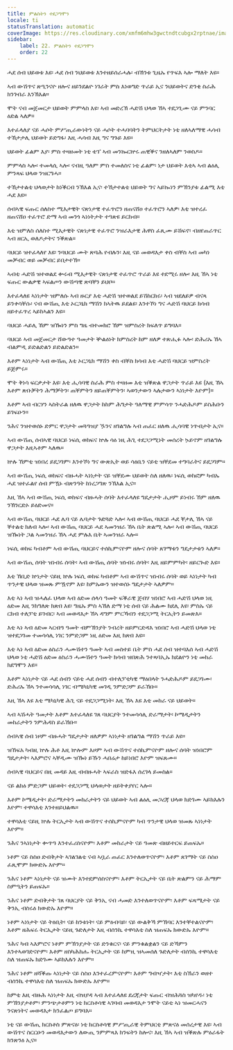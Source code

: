 ```yaml
---
title: ምልስትን ተደጋግሞን
locale: ti
statusTranslation: automatic
coverImage: https://res.cloudinary.com/xmfm6mhw3gwctndtcubgx2rptnae/image/upload/v1741354419/small_cover_la_gran_rebelion_28716e29d2.webp
sidebar:
    label: 22. ምልስትን ተደጋግሞን
    order: 22
---
```

ሓደ ሰብ ህይወቱ እዩ፡ ሓደ ሰብ ንህይወቱ እንተዘይሰራሓሉ፡ ብኸንቱ ጊዜኡ የጥፍእ ኣሎ ማለት እዩ።

ኣብ ውሽጥና ጽዒንናዮ ዘሎና ዘይንደልዮ ነገራት ምስ እነወግድ ጥራይ ኢና ንህይወትና ድንቂ ስራሕ ክንገብራ እንኽእል።

ሞት ናብ መጀመርታ ህይወት ምምላስ እዩ፡ ኣብ መድረኽ ሓድሽ ህላወ ኸኣ ተደጋጊሙ ናይ ምንባር ዕድል ኣለዎ።

እተፈላለያ ናይ ሓሶት ምሥጢራውነትን ናይ ሓሶት ተሓባባትን ትምህርትታት ነቲ ዘለኣለማዊ ሓሳብ ተኸታታሊ ህይወት ይድግፋ፡ እዚ ሓሳብ እዚ ግና ግጉይ እዩ።

ህይወት ፊልም እያ፡ ምስ ተዛዘመት ነቲ ቴፕ ኣብ መንኰርኵሩ ጠዊቕና ንዘለኣለም ንወስዶ።

ምምላስ ኣሎ፡ ተመላሲ ኣሎ፡ ናብዚ ዓለም ምስ ተመለስና ነቲ ፊልም፡ ነታ ህይወት እቲኣ ኣብ ልዕሊ ምንጻፍ ህላወ ንዝርግሓ።

ተኸታተልቲ ህላወታት ከነቕርብ ንኽእል ኢና፡ ተኸታተልቲ ህይወት ግና ኣይኰነን ምኽንያቱ ፊልሚ እቲ ሓደ እዩ።

ሰብኣዊ ፍጡር ሰለስተ ሚእታዊት ናጽነታዊ ተፈጥሮን ዘጠናሸዐ ተፈጥሮን ኣለዎ፡ እቲ ዝተረፈ ዘጠናሸዐ ተፈጥሮ ድማ ኣብ መንጎ ኣነነትታት ተዓጽዩ ይርከብ።

እቲ ዝምለስ ሰለስተ ሚእታዊት ናጽነታዊ ተፈጥሮ ንዝራእታዊ ሕዋስ ፈጺሙ ይሽፍኖ፡ ብዘየጠራጥር ኣብ ዘርኢ ወለዶታትና ንቕጽል።

ባህርይ ዝተፈላለየ እዩ፡ ንባህርይ ሙት ጽባሕ የብሉን፡ እዚ ናይ መወዳእታ ቀስ ብቐስ ኣብ መካነ መቓብር ወይ መቓብር ይበታተኽ።

ኣብቲ ሓድሽ ዝተወልደ ቍሩብ ሚእታዊት ናጽነታዊ ተፈጥሮ ጥራይ እዩ ተደሚሩ ዘሎ፡ እዚ ኸኣ ነቲ ፍጡር ውልቃዊ ኣፍልጦን ውሽጣዊ ጽባቐን ይህቦ።

እተፈላለዩ ኣነነታት ዝምለሱ ኣብ ዙርያ እቲ ሓድሽ ዝተወልደ ይሽከርከሩ፡ ኣብ ዝደለይዎ ብናጻ ይንቀሳቐሱ፡ ናብ ውሽጢ እቲ ኦርጋኒክ ማሽን ክኣትዉ ይደልዩ፡ እንተኾነ ግና ሓድሽ ባህርይ ክሳብ ዘይተፈጥረ ኣይከኣልን እዩ።

ባህርይ ሓይሊ ኸም ዝዀነን ምስ ግዜ ብተመክሮ ኸም ዝምስረት ክፍለጥ ይግባእ።

ባህርይ ኣብ መጀመርታ ሸውዓተ ዓመታት ቝልዕነት ክምስረት ከም ዘለዎ ተጽሒፉ ኣሎ፡ ድሕሪኡ ኸኣ ብልምዲ ይድልድልን ይድልድልን።

እቶም ኣነነታት ኣብ ውሽጢ እቲ ኦርጋኒክ ማሽን ቀስ ብቐስ ክሳብ እቲ ሓድሽ ባህርይ ዝምስረት ይጅምሩ።

ሞት ቅነሳ ፍርቃታት እዩ፡ እቲ ሒሳባዊ ስራሕ ምስ ተዛዘመ እቲ ዝቕጽል ዋጋታት ጥራይ እዩ (እዚ ኸኣ እቶም ጽቡቓትን ሕማቓትን፡ ጠቐምትን ዘይጠቐምትን፡ ኣወንታውን ኣሉታውን ኣነነታት እዮም)።

እቶም ኣብ ብርሃን ኣስትራል ዘለዉ ዋጋታት ከከም ሕግታት ዓለማዊ ምምሳጥ ንሓድሕዶም ይስሕቡን ይገፍዑን።

ንሕና ንዝተወሰኑ ድምር ዋጋታት መጓዓዝያ ዄንና ዘገልግሉ ኣብ ጠፈር ዘለዉ ሒሳባዊ ነጥብታት ኢና።

ኣብ ውሽጢ ሰብኣዊ ባህርይ ነፍሲ ወከፍና ኵሉ ሳዕ ነዚ ሕጊ ተደጋጋሚነት መሰረት ኴይኖም ዘገልግሉ ዋጋታት እዚኣቶም ኣለዉ።

ኵሉ ኸምቲ ዝነበረ ይደጋገም፡ እንተኾነ ግና ውጽኢት ወይ ሳዕቤን ናይቲ ዝቐደመ ተግባራትና ይደጋገም።

ኣብ ውሽጢ ነፍሲ ወከፍና ብዙሓት ኣነነታት ናይ ዝቐደሙ ህይወት ስለ ዘለዉ፡ ነፍሲ ወከፎም ካብኡ ሓደ ዝተፈልየ ሰብ ምዃኑ ብጽንዓት ከነረጋግጽ ንኽእል ኢና።

እዚ ኸኣ ኣብ ውሽጢ ነፍሲ ወከፍና ብዙሓት ሰባት እተፈላለዩ ግዴታታት ሒዞም ይነብሩ ኸም ዘለዉ ንኽንርድኦ ይዕድመና።

ኣብ ውሽጢ ባህርይ ሓደ ሌባ ናይ ሌባታት ጉድጓድ ኣሎ፡ ኣብ ውሽጢ ባህርይ ሓደ ቐታሊ ኸኣ ናይ ቐተልቲ ክለብ ኣሎ፡ ኣብ ውሽጢ ባህርይ ሓደ ኣመንዝራ ኸኣ ቤት ጽልሚ ኣሎ፡ ኣብ ውሽጢ ባህርይ ዝዀነት ጋል ኣመንዝራ ኸኣ ሓደ ምሉእ ቤት ኣመንዝራ ኣሎ።

ነፍሲ ወከፍ ካብቶም ኣብ ውሽጢ ባህርይና ተሰኪምናዮም ዘሎና ሰባት ጸገማቱን ግዴታታቱን ኣለዎ።

ኣብ ውሽጢ ሰባት ዝነብሩ ሰባት፡ ኣብ ውሽጢ ሰባት ዝነብሩ ሰባት፡ እዚ ዘይምምካት፡ ዘይርጐድ እዩ።

እቲ ኸቢድ ኵነታት ናይዚ ኵሉ ነፍሲ ወከፍ ካብቶም ኣብ ውሽጥና ዝነብሩ ሰባት ወይ ኣነነታት ካብ ጥንታዊ ህላወ ዝመጹ ምዃኖም እዩ፡ ከምኡውን ዝተወሰኑ ግዴታታት ኣለዎም።

እቲ ኣነ ኣብ ዝሓለፈ ህላወ ኣብ ዕድመ ሰላሳ ዓመት ፍቕራዊ ጀብሃ ዝነበሮ ኣብ ሓድሽ ህላወ ነዚ ዕድመ እዚ ንክግለጽ ክጽበ እዩ፡ ግዜኡ ምስ ኣኸለ ድማ ነቲ ሰብ ናይ ሕልሙ ክደሊ እዩ፡ ምስኡ ናይ ርክብ ተለፓቲ ይገብር፡ ኣብ መወዳእታ ኸኣ ዳግም ምርኻብን ተደጋጋሚ ትርኢትን ይመጽእ።

እቲ ኣነ ኣብ ዕድመ ኣርብዓ ዓመት ብምኽንያት ንብረት ዘይምርድዳእ ዝነበሮ ኣብ ሓድሽ ህላወ ነቲ ዝተደጋገመ ተመሳሳሊ ነገር ንምድጋም ነዚ ዕድመ እዚ ክጽበ እዩ።

እቲ ኣነ ኣብ ዕድመ ዕስራን ሓሙሽተን ዓመት ኣብ መስተይ ቤት ምስ ሓደ ሰብ ዝተባእሰ ኣብ ሓድሽ ህላወ ነቲ ሓድሽ ዕድመ ዕስራን ሓሙሽተን ዓመት ክሳብ ዝበጽሕ ንተጻባኢኡ ክደልዮን ነቲ መከራ ክደግሞን እዩ።

እቶም ኣነነታት ናይ ሓደ ሰብን ናይቲ ሓደ ሰብን ብተለፓቲካዊ ማዕበላት ንሓድሕዶም ይደጋገሙ፡ ድሕሪኡ ኸኣ ንተመሳሳሊ ነገር ብሜካኒካዊ መገዲ ንምድጋም ይራኸቡ።

እዚ ኸኣ እዩ እቲ ሜካኒካዊ ሕጊ ናይ ተደጋጋሚነት፡ እዚ ኸኣ እዩ እቲ መከራ ናይ ህይወት።

ኣብ ኣሽሓት ዓመታት እቶም እተፈላለዩ ገጸ ባህርያት ንተመሳሳሊ ድራማታት፡ ኮሜዲታትን መከራታትን ንምሕዳስ ይራኸቡ።

ሰብኣዊ ሰብ ነዞም ብዙሓት ግዴታታት ዘለዎም ኣነነታት ዘገልግል ማሽን ጥራይ እዩ።

ዝኸፍአ ካብዚ ኵሉ ሕቶ እዚ ኵሎም እዞም ኣብ ውሽጥና ተሰኪምናዮም ዘሎና ሰባት ዝነበሮም ግዴታታት፡ ኣእምሮና ኣቐዲሙ ዝዀነ ይኹን ሓበሬታ ከይነበሮ እዮም ዝፍጸሙ።

ሰብኣዊ ባህርይና በዚ መዳይ እዚ ብብዙሓት ኣፍራስ ዝድፋእ ሰረገላ ይመስል።

ናይ ልክዕ ምድጋም ህይወት፡ ተደጋጋሚ ህላወታት ዘይትቀያየር ኣሎ።

እቶም ኮሜዲታት፡ ድራማታትን መከራታትን ናይ ህይወት ኣብ ልዕሊ መጋረጃ ህላወ ክድገሙ ኣይክእሉን እዮም፡ ተዋሳእቲ እንተዘይህልዉ።

ተዋሳእቲ ናይዚ ኵሉ ትርኢታት ኣብ ውሽጥና ተሰኪምናዮም ካብ ጥንታዊ ህላወ ዝመጹ ኣነነታት እዮም።

ንሕና ንኣነነታት ቍጥዓ እንተፈሪስናዮም፡ እቶም መከራታት ናይ ዓመጽ ብዘይተርፍ ይጠፍኡ።

ነቶም ናይ ስስዐ ድብቅታት ኣገልገልቲ ናብ ኣቧራ ጠፈር እንተለወጥናዮም፡ እቶም ጸገማት ናይ ስስዐ ፈጺሞም ክውድኡ እዮም።

ንሕና ነቶም ኣነነታት ናይ ዝሙት እንተደምሰስናዮም፡ እቶም ትርኢታት ናይ ቤት ጽልምን ናይ ሕማም ስምዒትን ይጠፍኡ።

ንሕና ነቶም ድብቅታት ገጸ ባህርያት ናይ ቅንኢ ናብ ሓመድ እንተለወጥናዮም፡ እቶም ፍጻሜታት ናይ ቅንኢ ብስሩዕ ክውድኡ እዮም።

ነቶም ኣነነታት ናይ ትዕቢት፡ ናይ ከንቱነት፡ ናይ ምዕብባይ፡ ናይ ውልቅኻ ምኽባር እንተቐተልናዮም፡ እቶም ዘሕፍሩ ትርኢታት ናይዚ ጉድለታት እዚ ብሰንኪ ተዋሳእቲ ስለ ዝጠፍኡ ክውድኡ እዮም።

ንሕና ካብ ኣእምሮና ነቶም ምኽንያታት ናይ ድንቁርና፡ ናይ ምንቁልቋልን ናይ ድኻምን እንተኣወገድናዮም፡ እቶም ዘስካሕክሑ ትርኢታት ናይ ከምዚ ዝኣመሰለ ጉድለታት ብሰንኪ ተዋሳእቲ ስለ ዝጠፍኡ ክድገሙ ኣይክእሉን እዮም።

ንሕና ነቶም ዘሻቕጡ ኣነነታት ናይ ስስዐ እንተፈረምናዮም፡ እቶም ግብዣታት፡ እቲ ስኽራን ወዘተ ብሰንኪ ተዋሳእቲ ስለ ዝጠፍኡ ክውድኡ እዮም።

ከምቲ እዚ ብዙሕ ኣነነታት እዚ ብዝያዳ ኣብ እተፈላለዩ ደረጃታት ፍጡር ብዝሕጓስ ዝካየዱ፡ ነቲ ምኽንያታቶም፡ ምንጭታቶምን ነቲ ክርስቶሳዊ ኣገባብ መወዳእታ ንሞት ናይቲ ኣነ ዝመርሓናን ንናጽነትና መወዳእታ ክንፈልጦ ይግባእ።

ነቲ ናይ ውሽጢ ክርስቶስ ምጽናዕ፡ ነቲ ክርስቶሳዊ ምሥጢራዊ ትምህርቲ ምጽናዕ መሰረታዊ እዩ፡ ኣብ ውሽጥና ስርርዑን መወዳእታውን ለውጢ ንምምጻእ ክንፍትን ከሎና፡ እዚ ኸኣ ኣብ ዝቕጽሉ ምዕራፋት ክንጽንዕ ኢና።

